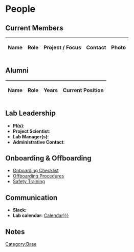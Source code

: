 <includeonly>
= People =

== Current Members ==
{| class="wikitable sortable"
! Name
! Role
! Project / Focus
! Contact
! Photo
{{{CurrentMembers}}}
|}

== Alumni ==
{| class="wikitable"
! Name !! Role !! Years !! Current Position
{{{Alumni}}}
|}

== Lab Leadership ==
* '''PI(s)''': {{{PIs}}}
* '''Project Scientist''': {{{ProjectScientist}}}
* '''Lab Manager(s)''': {{{LabManagers}}}
* '''Administrative Contact''': {{{AdminContact}}}

== Onboarding & Offboarding ==
* [[Onboarding Checklist]]
* [[Offboarding Procedures]]
* [[Safety Training]]

== Communication ==
* '''Slack:''' {{{Slack}}}
* '''Lab calendar:''' [[{{{Calendar|Calendar}}}]]

== Notes ==
{{{Notes}}}

[[Category:Base]]
</includeonly>

